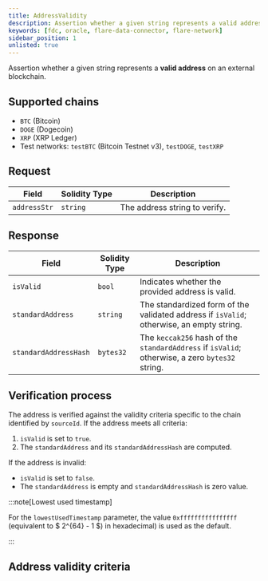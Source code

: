 ```yaml
---
title: AddressValidity
description: Assertion whether a given string represents a valid address on an external blockchain.
keywords: [fdc, oracle, flare-data-connector, flare-network]
sidebar_position: 1
unlisted: true
---
```



Assertion whether a given string represents a **valid address** on an external blockchain.

## Supported chains

-   `BTC` (Bitcoin)
-   `DOGE` (Dogecoin)
-   `XRP` (XRP Ledger)
-   Test networks: `testBTC` (Bitcoin Testnet v3), `testDOGE`, `testXRP`

## Request

| Field        | Solidity Type | Description                   |
| ------------ | ------------- | ----------------------------- |
| `addressStr` | `string`      | The address string to verify. |

## Response

| Field                 | Solidity Type | Description                                                                                     |
| --------------------- | ------------- | ----------------------------------------------------------------------------------------------- |
| `isValid`             | `bool`        | Indicates whether the provided address is valid.                                                |
| `standardAddress`     | `string`      | The standardized form of the validated address if `isValid`; otherwise, an empty string.        |
| `standardAddressHash` | `bytes32`     | The `keccak256` hash of the `standardAddress` if `isValid`; otherwise, a zero `bytes32` string. |

## Verification process

The address is verified against the validity criteria specific to the chain identified by `sourceId`. If the address meets all criteria:

1. `isValid` is set to `true`.
2. The `standardAddress` and its `standardAddressHash` are computed.

If the address is invalid:

-   `isValid` is set to `false`.
-   The `standardAddress` is empty and `standardAddressHash` is zero value.

:::note[Lowest used timestamp]

For the `lowestUsedTimestamp` parameter, the value `0xffffffffffffffff` (equivalent to $ 2^{64} - 1 $) in hexadecimal) is used as the default.

:::

## Address validity criteria

<Addresses />
